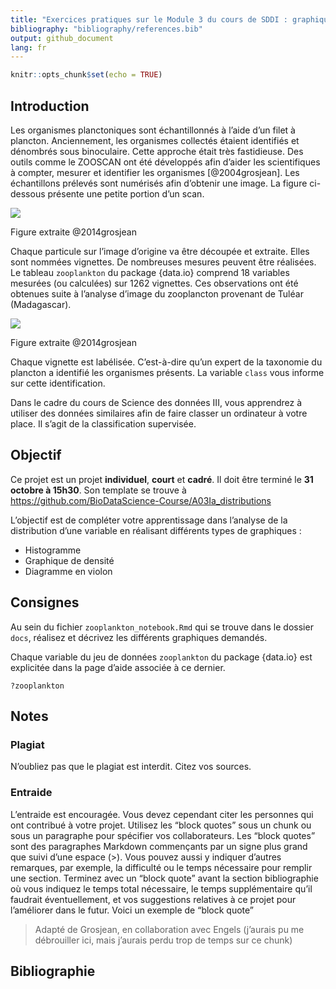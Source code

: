 ```yaml
---
title: "Exercices pratiques sur le Module 3 du cours de SDDI : graphiques de distributions"
bibliography: "bibliography/references.bib"
output: github_document
lang: fr
---
```


```r
knitr::opts_chunk$set(echo = TRUE)
```

## Introduction

Les organismes planctoniques sont échantillonnés à l'aide d'un filet à plancton. Anciennement, les organismes collectés étaient identifiés et dénombrés sous binoculaire. Cette approche était très fastidieuse. Des outils comme le ZOOSCAN ont été développés afin d'aider les scientifiques à compter, mesurer et identifier les organismes [@2004grosjean]. Les échantillons prélevés sont numérisés afin d'obtenir une image. La figure ci-dessous présente une petite portion d'un scan.

![](figures/scan.png)

Figure extraite @2014grosjean

Chaque particule sur l'image d'origine va être découpée et extraite. Elles sont nommées vignettes. De nombreuses mesures peuvent être réalisées. Le tableau `zooplankton` du package {data.io} comprend 18 variables mesurées (ou calculées) sur 1262 vignettes. Ces observations ont été obtenues suite à l'analyse d'image du zooplancton provenant de Tuléar (Madagascar).

![](figures/vignettes.png)

Figure extraite @2014grosjean

Chaque vignette est labélisée. C'est-à-dire qu'un expert de la taxonomie du plancton a identifié les organismes présents. La variable `class` vous informe sur cette identification.

Dans le cadre du cours de Science des données III, vous apprendrez à utiliser des données similaires afin de faire classer un ordinateur à votre place. Il s'agit de la classification supervisée.

## Objectif

Ce projet est un projet **individuel**, **court** et **cadré**. Il doit être terminé le **31 octobre à 15h30**. Son template se trouve à <https://github.com/BioDataScience-Course/A03Ia_distributions>

L'objectif est de compléter votre apprentissage dans l'analyse de la distribution d'une variable en réalisant différents types de graphiques :

-   Histogramme
-   Graphique de densité
-   Diagramme en violon

## Consignes

Au sein du fichier `zooplankton_notebook.Rmd` qui se trouve dans le dossier `docs`, réalisez et décrivez les différents graphiques demandés.

Chaque variable du jeu de données `zooplankton` du package {data.io} est explicitée dans la page d'aide associée à ce dernier.

    ?zooplankton

## Notes

### Plagiat

N'oubliez pas que le plagiat est interdit. Citez vos sources.

### Entraide

L'entraide est encouragée. Vous devez cependant citer les personnes qui ont contribué à votre projet. Utilisez les "block quotes" sous un chunk ou sous un paragraphe pour spécifier vos collaborateurs. Les "block quotes" sont des paragraphes Markdown commençants par un signe plus grand que suivi d'une espace (\>). Vous pouvez aussi y indiquer d'autres remarques, par exemple, la difficulté ou le temps nécessaire pour remplir une section. Terminez avec un "block quote" avant la section bibliographie où vous indiquez le temps total nécessaire, le temps supplémentaire qu'il faudrait éventuellement, et vos suggestions relatives à ce projet pour l'améliorer dans le futur. Voici un exemple de "block quote"

> Adapté de Grosjean, en collaboration avec Engels (j'aurais pu me débrouiller ici, mais j'aurais perdu trop de temps sur ce chunk)

## Bibliographie

